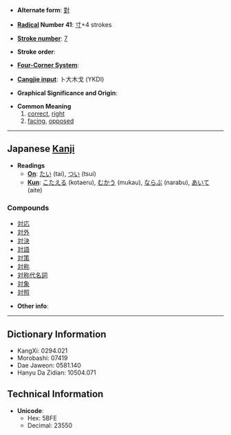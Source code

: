 * '''Alternate form''': [[對]]

* '''[[Wiktionary:Chinese radical index| Radical]] Number 41''': [[Wiktionary:Chinese radical index 寸|寸]]+4 strokes

* '''[[Wiktionary:Chinese total strokes index|Stroke number]]''': [[Wiktionary:Chinese total strokes index 7|7]]

* '''Stroke order''': 

* '''[[Wiktionary:Chinese four corner index|Four-Corner System]]''': 

* '''[[Wiktionary:Chinese Cangjie index|Cangjie input]]''': 卜大木戈 (YKDI)

* '''Graphical Significance and Origin''': 

* '''Common Meaning'''
*# [[correct]], [[right]]
*# [[facing]], [[oppose]]d

----

== Japanese [[Kanji]] ==

* '''Readings'''
** '''[[On]]''': [[たい]] (tai), [[つい]] (tsui)
** '''[[Kun]]''': [[こたえる]] (kotaeru), [[むかう]] (mukau), [[ならぶ]] (narabu), [[あいて]] (aite)

===Compounds===
*[[対応]]
*[[対外]]
*[[対決]]
*[[対語]]
*[[対策]]
*[[対称]]
*[[対称代名詞]]
*[[対象]]
*[[対照]]

* '''Other info''':  

----

== Dictionary Information ==

* KangXi: 0294.021
* Morobashi: 07419
* Dae Jaweon: 0581.140
* Hanyu Da Zidian: 10504.071

== Technical Information ==

* '''Unicode''':
** Hex: 5BFE
** Decimal: 23550